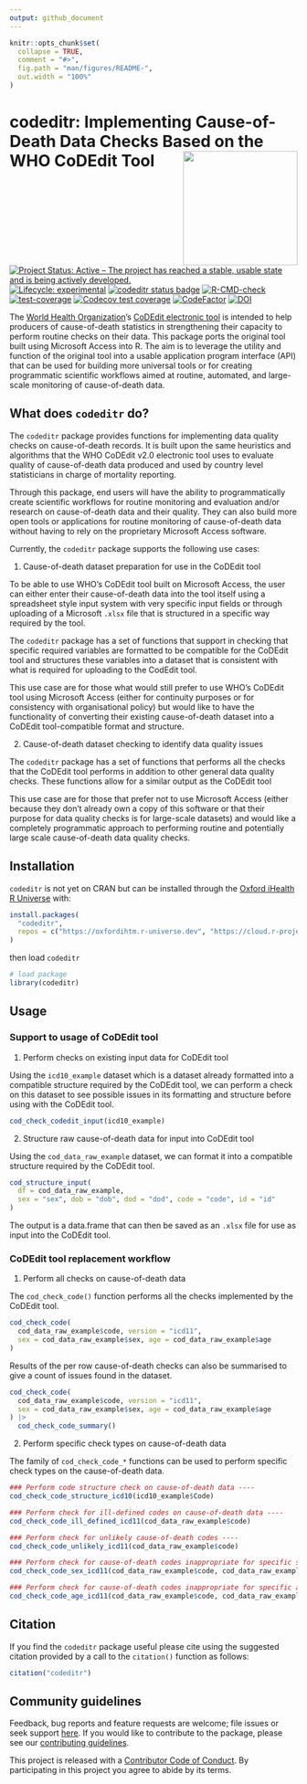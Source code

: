 ```yaml
---
output: github_document
---
```


<!-- README.md is generated from README.Rmd. Please edit that file -->

```r
knitr::opts_chunk$set(
  collapse = TRUE,
  comment = "#>",
  fig.path = "man/figures/README-",
  out.width = "100%"
)
```

# codeditr: Implementing Cause-of-Death Data Checks Based on the WHO CoDEdit Tool <img src='man/figures/logo.png' width='200px' align='right' />

<!-- badges: start -->
[![Project Status: Active – The project has reached a stable, usable state and is being actively developed.](https://www.repostatus.org/badges/latest/active.svg)](https://www.repostatus.org/#active)
[![Lifecycle: experimental](https://img.shields.io/badge/lifecycle-experimental-orange.svg)](https://lifecycle.r-lib.org/articles/stages.html#experimental)
[![codeditr status badge](https://oxfordihtm.r-universe.dev/badges/codeditr)](https://oxfordihtm.r-universe.dev/codeditr)
[![R-CMD-check](https://github.com/OxfordIHTM/codeditr/actions/workflows/R-CMD-check.yaml/badge.svg)](https://github.com/OxfordIHTM/codeditr/actions/workflows/R-CMD-check.yaml)
[![test-coverage](https://github.com/OxfordIHTM/codeditr/actions/workflows/test-coverage.yaml/badge.svg)](https://github.com/OxfordIHTM/codeditr/actions/workflows/test-coverage.yaml)
[![Codecov test coverage](https://codecov.io/gh/OxfordIHTM/codeditr/branch/main/graph/badge.svg)](https://app.codecov.io/gh/OxfordIHTM/codeditr?branch=main)
[![CodeFactor](https://www.codefactor.io/repository/github/OxfordIHTM/codeditr/badge)](https://www.codefactor.io/repository/github/OxfordIHTM/codeditr)
[![DOI](https://zenodo.org/badge/752255505.svg)](https://zenodo.org/badge/latestdoi/752255505)
<!-- badges: end -->

The [World Health Organization](https://www.who.int/)'s [CoDEdit electronic tool](https://www.who.int/standards/classifications/classification-of-diseases/services/codedit-tool) is intended to help producers of cause-of-death statistics in strengthening their capacity to perform routine checks on their data. This package ports the original tool built using Microsoft Access into R. The aim is to leverage the utility and function of the original tool into a usable application program interface (API) that can be used for building more universal tools or for creating programmatic scientific workflows aimed at routine, automated, and large-scale monitoring of cause-of-death data.

## What does `codeditr` do?

The `codeditr` package provides functions for implementing data quality checks on cause-of-death records. It is built upon the same heuristics and algorithms that the WHO CoDEdit v2.0 electronic tool uses to evaluate quality of cause-of-death data produced and used by country level statisticians in charge of mortality reporting.

Through this package, end users will have the ability to programmatically create scientific workflows for routine monitoring and evaluation and/or research on cause-of-death data and their quality. They can also build more open tools or applications for routine monitoring of cause-of-death data without having to rely on the proprietary Microsoft Access software.

Currently, the `codeditr` package supports the following use cases:

1. Cause-of-death dataset preparation for use in the CoDEdit tool

To be able to use WHO's CoDEdit tool built on Microsoft Access, the user can either enter their cause-of-death data into the tool itself using a spreadsheet style input system with very specific input fields or through uploading of a Microsoft `.xlsx` file that is structured in a specific way required by the tool.

The `codeditr` package has a set of functions that support in checking that specific required variables are formatted to be compatible for the CoDEdit tool and structures these variables into a dataset that is consistent with what is required for uploading to the CodEdit tool.

This use case are for those what would still prefer to use WHO's CoDEdit tool using Microsoft Access (either for continuity purposes or for consistency with organisational policy) but would like to have the functionality of converting their existing cause-of-death dataset into a CoDEdit tool-compatible format and structure.

2. Cause-of-death dataset checking to identify data quality issues

The `codeditr` package has a set of functions that performs all the checks that the CoDEdit tool performs in addition to other general data quality checks. These functions allow for a similar output as the CoDEdit tool

This use case are for those that prefer not to use Microsoft Access (either because they don't already own a copy of this software or that their purpose for data quality checks is for large-scale datasets) and would like a completely programmatic approach to performing routine and potentially large scale cause-of-death data quality checks.

## Installation

`codeditr` is not yet on CRAN but can be installed through the [Oxford iHealth R Universe](https://oxfordihtm.r-universe.dev) with:

```r
install.packages(
  "codeditr",
  repos = c("https://oxfordihtm.r-universe.dev", "https://cloud.r-project.org")
)
```

then load `codeditr`

```r
# load package
library(codeditr)
```

## Usage

### Support to usage of CoDEdit tool

1. Perform checks on existing input data for CoDEdit tool

Using the `icd10_example` dataset which is a dataset already formatted into a compatible structure required by the CoDEdit tool, we can perform a check on this dataset to see possible issues in its formatting and structure before using with the CoDEdit tool.

```r
cod_check_codedit_input(icd10_example)
```

2. Structure raw cause-of-death data for input into CoDEdit tool

Using the `cod_data_raw_example` dataset, we can format it into a compatible structure required by the CoDEdit tool.

```r
cod_structure_input(
  df = cod_data_raw_example, 
  sex = "sex", dob = "dob", dod = "dod", code = "code", id = "id"
)
```

The output is a data.frame that can then be saved as an `.xlsx` file for use as input into the CoDEdit tool.

### CoDEdit tool replacement workflow

1. Perform all checks on cause-of-death data

The `cod_check_code()` function performs all the checks implemented by the CoDEdit tool.

```r
cod_check_code(
  cod_data_raw_example$code, version = "icd11", 
  sex = cod_data_raw_example$sex, age = cod_data_raw_example$age
)
```

Results of the per row cause-of-death checks can also be summarised to give a count of issues found in the dataset.

```r
cod_check_code(
  cod_data_raw_example$code, version = "icd11", 
  sex = cod_data_raw_example$sex, age = cod_data_raw_example$age
) |>
  cod_check_code_summary()
```

2. Perform specific check types on cause-of-death data

The family of `cod_check_code_*` functions can be used to perform specific check types on the cause-of-death data.

```r
### Perform code structure check on cause-of-death data ----
cod_check_code_structure_icd10(icd10_example$Code)

### Perform check for ill-defined codes on cause-of-death data ----
cod_check_code_ill_defined_icd11(cod_data_raw_example$code)

### Perform check for unlikely cause-of-death codes ----
cod_check_code_unlikely_icd11(cod_data_raw_example$code)

### Perform check for cause-of-death codes inappropriate for specific sex ----
cod_check_code_sex_icd11(cod_data_raw_example$code, cod_data_raw_example$sex)

### Perform check for cause-of-death codes inappropriate for specific age ----
cod_check_code_age_icd11(cod_data_raw_example$code, cod_data_raw_example$age)
```

## Citation

If you find the `codeditr` package useful please cite using the suggested citation provided by a call to the `citation()` function as follows:

```r
citation("codeditr")
```

## Community guidelines

Feedback, bug reports and feature requests are welcome; file issues or seek support [here](https://github.com/OxfordIHTM/codeditr/issues). If you would like to contribute to the package, please see our [contributing guidelines](https://oxford-ihtm.io/codeditr/CONTRIBUTING.html).

This project is released with a [Contributor Code of Conduct](https://OxfordIHTM/codeditr/CODE_OF_CONDUCT.html). By participating in this project you agree to abide by its terms.

